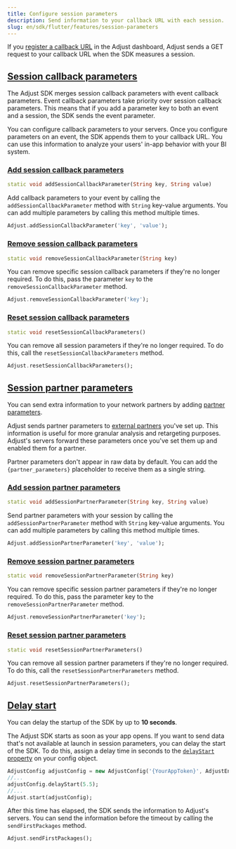 ```yaml
---
title: Configure session parameters
description: Send information to your callback URL with each session.
slug: en/sdk/flutter/features/session-parameters
---
```


If you [register a callback URL](https://help.adjust.com/en/article/recommended-placeholders-callbacks) in the Adjust dashboard, Adjust sends a GET request to your callback URL when the SDK measures a session.

## [Session callback parameters](session-callback-parameters)

<Callout type="note">

The Adjust SDK merges session callback parameters with event callback parameters. Event callback parameters take priority over session callback parameters. This means that if you add a parameter key to both an event and a session, the SDK sends the event parameter.

</Callout>

You can configure callback parameters to your servers. Once you configure parameters on an event, the SDK appends them to your callback URL. You can use this information to analyze your users' in-app behavior with your BI system.

### [Add session callback parameters](add-session-callback-parameters)

```dart title="Method signature"
static void addSessionCallbackParameter(String key, String value)
```

Add callback parameters to your event by calling the `addSessionCallbackParameter` method with `String` key-value arguments. You can add multiple parameters by calling this method multiple times.

```dart
Adjust.addSessionCallbackParameter('key', 'value');
```

### [Remove session callback parameters](remove-session-callback-parameters)

```dart title="Method signature"
static void removeSessionCallbackParameter(String key)
```

You can remove specific session callback parameters if they're no longer required. To do this, pass the parameter `key` to the `removeSessionCallbackParameter` method.

```dart
Adjust.removeSessionCallbackParameter('key');
```

### [Reset session callback parameters](reset-session-callback-parameters)

```dart title="Method signature"
static void resetSessionCallbackParameters()
```

You can remove all session parameters if they're no longer required. To do this, call the `resetSessionCallbackParameters` method.

```dart
Adjust.resetSessionCallbackParameters();
```

## [Session partner parameters](session-partner-parameters)

You can send extra information to your network partners by adding [partner parameters](https://help.adjust.com/en/article/data-sharing-ad-network#map-parameters).

Adjust sends partner parameters to [external partners](https://help.adjust.com/en/article/integrated-partners) you've set up. This information is useful for more granular analysis and retargeting purposes. Adjust's servers forward these parameters once you've set them up and enabled them for a partner.

<Callout type="note">

Partner parameters don't appear in raw data by default. You can add the `{partner_parameters}` placeholder to receive them as a single string.

</Callout>

### [Add session partner parameters](add-session-partner-parameters)

```dart title="Method signature"
static void addSessionPartnerParameter(String key, String value)
```

Send partner parameters with your session by calling the `addSessionPartnerParameter` method with `String` key-value arguments. You can add multiple parameters by calling this method multiple times.

```dart
Adjust.addSessionPartnerParameter('key', 'value');
```

### [Remove session partner parameters](remove-session-partner-parameters)

```dart title="Method signature"
static void removeSessionPartnerParameter(String key)
```

You can remove specific session partner parameters if they're no longer required. To do this, pass the parameter key to the `removeSessionPartnerParameter` method.

```dart
Adjust.removeSessionPartnerParameter('key');
```

### [Reset session partner parameters](reset-session-partner-parameters)

```dart title="Method signature"
static void resetSessionPartnerParameters()
```

You can remove all session partner parameters if they're no longer required. To do this, call the `resetSessionPartnerParameters` method.

```dart
Adjust.resetSessionPartnerParameters();
```

## [Delay start](delay-start)

<Callout type="note">

You can delay the startup of the SDK by up to **10 seconds**.

</Callout>

The Adjust SDK starts as soon as your app opens. If you want to send data that's not available at launch in session parameters, you can delay the start of the SDK. To do this, assign a delay time in seconds to the [`delayStart` property](/en/sdk/flutter/configuration#delay-the-start-of-the-sdk) on your config object.

```dart {3}
AdjustConfig adjustConfig = new AdjustConfig('{YourAppToken}', AdjustEnvironment.Sandbox);
//...
adjustConfig.delayStart(5.5);
//...
Adjust.start(adjustConfig);
```

After this time has elapsed, the SDK sends the information to Adjust's servers. You can send the information before the timeout by calling the `sendFirstPackages` method.

```dart
Adjust.sendFirstPackages();
```
